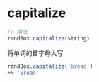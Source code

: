 # capitalize

```js
// 用法
randBox.capitalize(string)
```

将单词的首字母大写

```js
randBox.capitalize('bread')
=> 'Bread'
```
